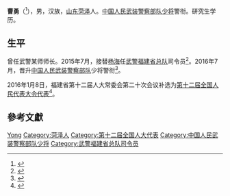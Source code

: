 {{Otheruses|曹勇|other=同名或類似名的其它條目描述}}
'''曹勇'''（{{bd|1961年|4月|}}<ref>{{cite news|title=代表信息|url= http://210.82.31.1:8084/delegate/viewDelegate.action?dbid=200812303123|accessdate=2016-07-25|newspaper=中国人大网|archive-url=https://web.archive.org/web/20160828180916/http://www.npc.gov.cn/delegate/viewDelegate.action?dbid=200812303123|archive-date=2016-08-28|dead-url=yes}}</ref>），男，汉族，[[山东|山东]][[菏泽|菏泽]]人。[[中国人民武装警察部队少将|中国人民武装警察部队少将]]警衔。研究生学历。

== 生平 ==
曾任武警某师师长。2015年7月，接替[[杨海|杨海]]任[[武警福建省总队|武警福建省总队]]司令员<ref>{{cite news|title=曹勇任武警福建总队司令员|url=http://renshi.people.com.cn/n/2015/0710/c139617-27283501.html|accessdate=2016-07-25|newspaper=中国共产党新闻网|archive-date=2015-08-07|archive-url=https://web.archive.org/web/20150807065500/http://renshi.people.com.cn/n/2015/0710/c139617-27283501.html|dead-url=no}}</ref>。2016年7月，晋升[[中国人民武装警察部队|中国人民武装警察部队]]少将警衔<ref>{{cite news|title=武警部队举行晋衔仪式，秦天晋升武警中将警衔|url=http://www.thepaper.cn/newsDetail_forward_1506316|accessdate=2016-07-29|newspaper=澎湃新闻|archive-date=2016-08-03|archive-url=https://web.archive.org/web/20160803172051/http://www.thepaper.cn/newsDetail_forward_1506316|dead-url=no}}</ref>。

2016年1月8日，福建省第十二届人大常委会第二十次会议补选为[[第十二届全国人民代表大会代表|第十二届全国人民代表大会代表]]<ref>{{cite news|title=第十二届全国人民代表大会常务委员会代表资格审查委员会关于个别代表的代表资格的报告（2016年2月26日第十二届全国人民代表大会常务委员会第十九次会议通过）|url=http://www.npc.gov.cn/wxzl/gongbao/2016-06/03/content_1993633.htm|accessdate=2016-07-25|newspaper=中国人大网|archive-date=2016-08-28|archive-url=https://web.archive.org/web/20160828185757/http://www.npc.gov.cn/wxzl/gongbao/2016-06/03/content_1993633.htm|dead-url=no}}</ref>。

== 參考文獻 ==
{{reflist}}

{{Authority control}}
{{DEFAULTSORT:Cao曹}}
[[Category:曹姓|Yong]]
[[Category:菏泽人|Category:菏泽人]]
[[Category:第十二届全国人大代表|Category:第十二届全国人大代表]]
[[Category:中国人民武装警察部队少将|Category:中国人民武装警察部队少将]]
[[Category:武警福建省总队司令员|Category:武警福建省总队司令员]]